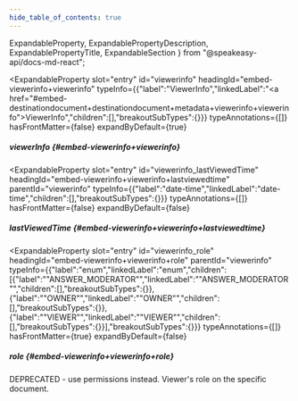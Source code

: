 ```yaml
---
hide_table_of_contents: true
---
```

  ExpandableProperty,
  ExpandablePropertyDescription,
  ExpandablePropertyTitle,
  ExpandableSection
} from "@speakeasy-api/docs-md-react";

<ExpandableSection>

<ExpandableProperty
  slot="entry"
  id="viewerinfo"
  headingId="embed-viewerinfo+viewerinfo"
  typeInfo={{"label":"ViewerInfo","linkedLabel":"<a href=\"#embed-destinationdocument+destinationdocument+metadata+viewerinfo+viewerinfo\">ViewerInfo</a>","children":[],"breakoutSubTypes":{}}}
  typeAnnotations={[]}
  hasFrontMatter={false}
  expandByDefault={true}
>

<ExpandablePropertyTitle slot="title">

##### viewerInfo \{#embed-viewerinfo+viewerinfo\}

</ExpandablePropertyTitle>

</ExpandableProperty>

<ExpandableProperty
  slot="entry"
  id="viewerinfo_lastViewedTime"
  headingId="embed-viewerinfo+viewerinfo+lastviewedtime"
  parentId="viewerinfo"
  typeInfo={{"label":"date-time","linkedLabel":"date-time","children":[],"breakoutSubTypes":{}}}
  typeAnnotations={[]}
  hasFrontMatter={false}
  expandByDefault={false}
>

<ExpandablePropertyTitle slot="title">

##### lastViewedTime \{#embed-viewerinfo+viewerinfo+lastviewedtime\}

</ExpandablePropertyTitle>

</ExpandableProperty>

<ExpandableProperty
  slot="entry"
  id="viewerinfo_role"
  headingId="embed-viewerinfo+viewerinfo+role"
  parentId="viewerinfo"
  typeInfo={{"label":"enum","linkedLabel":"enum","children":[{"label":"\"ANSWER_MODERATOR\"","linkedLabel":"\"ANSWER_MODERATOR\"","children":[],"breakoutSubTypes":{}},{"label":"\"OWNER\"","linkedLabel":"\"OWNER\"","children":[],"breakoutSubTypes":{}},{"label":"\"VIEWER\"","linkedLabel":"\"VIEWER\"","children":[],"breakoutSubTypes":{}}],"breakoutSubTypes":{}}}
  typeAnnotations={[]}
  hasFrontMatter={true}
  expandByDefault={false}
>

<ExpandablePropertyTitle slot="title">

##### role \{#embed-viewerinfo+viewerinfo+role\}

</ExpandablePropertyTitle>

<ExpandablePropertyDescription slot="description">

DEPRECATED - use permissions instead. Viewer's role on the specific document.

</ExpandablePropertyDescription>

</ExpandableProperty>

</ExpandableSection>